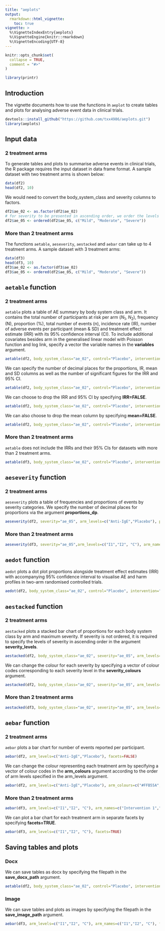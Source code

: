 ```yaml
---
title: "aeplots"
output: 
  rmarkdown::html_vignette:
    toc: true
vignette: >
  %\VignetteIndexEntry{aeplots}
  %\VignetteEngine{knitr::rmarkdown}
  %\VignetteEncoding{UTF-8}
---
```


```r
knitr::opts_chunk$set(
  collapse = TRUE,
  comment = "#>"
)
```

```r
library(printr)
```

## Introduction
The vignette documents how to use the functions in `aeplot` to create tables and plots for analysing adverse event data in clinical trials.
```r
devtools::install_github("https://github.com/txx4986/aeplots.git")
library(aeplots)
```

## Input data
### 2 treatment arms
To generate tables and plots to summarise adverse events in clinical trials, the R package requires the input dataset in data frame format. A sample dataset with two treatment arms is shown below:
```r
data(df2)
head(df2, 10)
```

We would need to convert the body_system_class and severity columns to factors.
```r
df2$ae_02 <- as.factor(df2$ae_02)
# for severity to be presented in ascending order, we order the levels
df2$ae_05 <- ordered(df2$ae_05, c("Mild", "Moderate", "Severe"))
```

### More than 2 treatment arms
The functions `aetable`, `aeseverity`, `aestacked` and `aebar` can take up to 4 treatment arms. A sample dataset with 3 treatment arms:
```r
data(df3)
head(df3, 10)
df3$ae_02 <- as.factor(df3$ae_02)
df3$ae_05 <- ordered(df2$ae_05, c("Mild", "Moderate", "Severe"))
```

## `aetable` function
### 2 treatment arms
`aetable` plots a table of AE summary by body system class and arm. It contains the total number of participants at risk per arm ($N_{1}$, $N_{2}$), frequency (N), proportion (%), total number of events (n), incidence rate (IR), number of adverse events per participant (mean & SD) and treatment effect estimate (IRR) with its 95% confidence interval (CI). To include additional covariates besides arm in the generalised linear model with Poisson function and log link, specify a vector the variable names in the **variables** argument.
```r
aetable(df2, body_system_class="ae_02", control="Placebo", intervention1="Anti-IgE", IRR=TRUE, variables = c("agestrat", "IgEstrat"))
```

We can specify the number of decimal places for the proportions, IR, mean and SD columns as well as the number of significant figures for the IRR and 95% CI.
```r
aetable(df2, body_system_class="ae_02", control="Placebo", intervention1="Anti-IgE", IRR=TRUE, variables = c("agestrat", "IgEstrat"), proportions_dp=2, IR_dp=2, mean_dp=2, SD_dp=2, IRR_sf=4, CI_sf=4)
```

We can choose to drop the IRR and 95% CI by specifying **IRR=FALSE**.
```r
aetable(df2, body_system_class="ae_02", control="Placebo", intervention1="Anti-IgE", IRR=FALSE)
```

We can also choose to drop the mean column by specifying **mean=FALSE**.
```r
aetable(df2, body_system_class="ae_02", control="Placebo", intervention1="Anti-IgE", IRR=FALSE, mean=FALSE)
```

### More than 2 treatment arms
`aetable` does not include the IRRs and their 95% CIs for datasets with more than 2 treatment arms.
```r
aetable(df3, body_system_class="ae_02", control="Placebo", intervention1="Anti-IgE")
```

## `aeseverity` function
### 2 treatment arms
`aeseverity` plots a table of frequencies and proportions of events by severity categories. We specify the number of decimal places for proportions via the argument **proportions_dp**.
```r
aeseverity(df2, severity="ae_05", arm_levels=c("Anti-IgE","Placebo"), proportions_dp=2)
```

### More than 2 treatment arms
```r
aeseverity(df3, severity="ae_05",arm_levels=c("I1","I2", "C"), arm_names=c("Intervention 1","Intervention 2", "Control"))
```

## `aedot` function
`aedot` plots a dot plot proportions alongside treatment effect estimates (IRR) with accompanying 95% confidence interval to visualise AE and harm profiles in two-arm randomised controlled trials.
```r
aedot(df2, body_system_class="ae_02", control="Placebo", intervention="Anti-IgE")
```

## `aestacked` function
### 2 treatment arms
`aestacked` plots a stacked bar chart of proportions for each body system class by arm and maximum severity. If severity is not ordered, it is required to specify the levels of severity in ascending order in the argument **severity_levels**.
```r
aestacked(df2, body_system_class="ae_02", severity="ae_05", arm_levels=c("Anti-IgE","Placebo"), severity_levels=c("Mild", "Moderate", "Severe"))
```

We can change the colour for each severity by specifying a vector of colour codes corresponding to each severity level in the **severity_colours** argument. 
```r
aestacked(df2, body_system_class="ae_02", severity="ae_05", arm_levels=c("Anti-IgE","Placebo"), severity_levels=c("Mild", "Moderate", "Severe"), severity_colours=c("#D0EE11", "#48B5C4", "#115F9A"))
```

### More than 2 treatment arms
```r
aestacked(df3, body_system_class="ae_02", severity="ae_05", arm_levels=c("I1","I2", "C"), arm_names=c("Intervention 1","Intervention 2", "Control"), severity_levels=c("Mild", "Moderate", "Severe"))
```

## `aebar` function
### 2 treatment arms
`aebar` plots a bar chart for number of events reported per participant.
```r
aebar(df2, arm_levels=c("Anti-IgE","Placebo"), facets=FALSE)
```

We can change the colour representing each treatment arm by specifying a vector of colour codes in the **arm_colours** argument according to the order of arm levels specified in the arm_levels argument.
```r
aebar(df2, arm_levels=c("Anti-IgE","Placebo"), arm_colours=c("#FFB55A", "#B2E061"), facets=FALSE)
```

### More than 2 treatment arms
```r
aebar(df3, arm_levels=c("I1","I2", "C"), arm_names=c("Intervention 1","Intervention 2", "Control"), facets=FALSE)
```

We can plot a bar chart for each treatment arm in separate facets by specifying **facets=TRUE**.
```r
aebar(df3, arm_levels=c("I1","I2", "C"), facets=TRUE)
```

## Saving tables and plots
### Docx
We can save tables as docx by specifying the filepath in the **save_docx_path** argument.
```r
aetable(df2, body_system_class="ae_02", control="Placebo", intervention1="Anti-IgE", IRR=TRUE, variables = c("agestrat", "IgEstrat"), save_docx_path="table.docx")
```

### Image
We can save tables and plots as images by specifying the filepath in the **save_image_path** argument.
```r
aebar(df3, arm_levels=c("I1","I2", "C"), arm_names=c("I1","I2", "C"), facets=TRUE, save_image_path="image.png")
```

